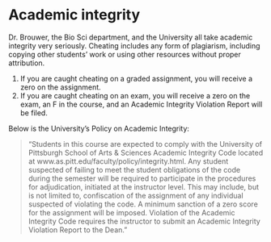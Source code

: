 # Academic integrity

Dr. Brouwer, the Bio Sci department, and the University all take academic integrity very seriously. Cheating includes any form of plagiarism, including copying other students' work or using other resources without proper attribution.

1. If you are caught cheating on a graded assignment, you will receive a zero on the assignment. 
1. If you are caught cheating on an exam, you will receive a zero on the exam, an F in the course, and an Academic Integrity Violation Report will be filed. 


<!-- Materials made available to you in this class are my intellectual property. They are for your private use only. Posting or sharing my materials (lecture notes, slides, quizzes, homework, exams, recitation assignments, etc) to any website or with any student not currently enrolled in this course, without my express written permission, is a violation of the academic integrity code.  I have accounts on these sites and monitor them. -->


Below is the University's Policy on Academic Integrity:

> "Students in this course are expected to comply with the University of Pittsburgh School of Arts & Sciences Academic Integrity Code located at www.as.pitt.edu/faculty/policy/integrity.html. Any student suspected of failing to meet the student obligations of the code during the semester will be required to participate in the procedures for adjudication, initiated at the instructor level. This may include, but is not limited to, confiscation of the assignment of any individual suspected of violating the code. A minimum sanction of a zero score for the assignment will be imposed. Violation of the Academic Integrity Code requires the instructor to submit an Academic Integrity Violation Report to the Dean."
